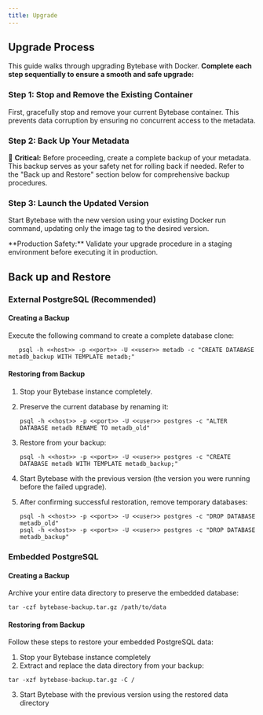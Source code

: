 ```yaml
---
title: Upgrade
---
```


## Upgrade Process

This guide walks through upgrading Bytebase with Docker. **Complete each step sequentially to ensure a smooth and safe upgrade:**

### Step 1: Stop and Remove the Existing Container

First, gracefully stop and remove your current Bytebase container. This prevents data corruption by ensuring no concurrent access to the metadata.

### Step 2: Back Up Your Metadata

🚨 **Critical:** Before proceeding, create a complete backup of your metadata. This backup serves as your safety net for rolling back if needed. Refer to the "Back up and Restore" section below for comprehensive backup procedures.

### Step 3: Launch the Updated Version

Start Bytebase with the new version using your existing Docker run command, updating only the image tag to the desired version.

<Warning>
**Production Safety:** Validate your upgrade procedure in a staging environment before executing it in production.
</Warning>

## Back up and Restore

### External PostgreSQL (Recommended)

#### Creating a Backup

Execute the following command to create a complete database clone:

```text
   psql -h <<host>> -p <<port>> -U <<user>> metadb -c "CREATE DATABASE metadb_backup WITH TEMPLATE metadb;"
```

#### Restoring from Backup

1. Stop your Bytebase instance completely.

2. Preserve the current database by renaming it:
   
   ```text
   psql -h <<host>> -p <<port>> -U <<user>> postgres -c "ALTER DATABASE metadb RENAME TO metadb_old"
   ```

3. Restore from your backup:
   
   ```text
   psql -h <<host>> -p <<port>> -U <<user>> postgres -c "CREATE DATABASE metadb WITH TEMPLATE metadb_backup;"
   ```

4. Start Bytebase with the previous version (the version you were running before the failed upgrade).

5. After confirming successful restoration, remove temporary databases:
   
   ```text
   psql -h <<host>> -p <<port>> -U <<user>> postgres -c "DROP DATABASE metadb_old"
   psql -h <<host>> -p <<port>> -U <<user>> postgres -c "DROP DATABASE metadb_backup"
   ```

### Embedded PostgreSQL

#### Creating a Backup

Archive your entire data directory to preserve the embedded database:

```text
tar -czf bytebase-backup.tar.gz /path/to/data
```

#### Restoring from Backup

Follow these steps to restore your embedded PostgreSQL data:

1. Stop your Bytebase instance completely
2. Extract and replace the data directory from your backup:

```text
tar -xzf bytebase-backup.tar.gz -C /
```

3. Start Bytebase with the previous version using the restored data directory
